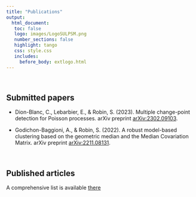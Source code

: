 ```yaml
---
title: "Publications"
output: 
  html_document:
   toc: false
   logo: images/LogoSULPSM.png
   number_sections: false
   highlight: tango
   css: style.css
   includes:
     before_body: extlogo.html
---
```


<br>

## Submitted papers

- Dion-Blanc, C., Lebarbier, E., & Robin, S. (2023). Multiple change-point detection for Poisson processes. arXiv preprint [arXiv:2302.09103](https://arxiv.org/abs/2302.09103).

- Godichon-Baggioni, A., & Robin, S. (2022). A robust model-based clustering based on the geometric median and the Median Covariation Matrix. arXiv preprint [arXiv:2211.08131](https://arxiv.org/abs/2211.08131).

<br>

## Published articles

A comprehensive list is available [there](https://scholar.google.fr/citations?user=7fBfsj0AAAAJ&hl=fr&authuser=1)

